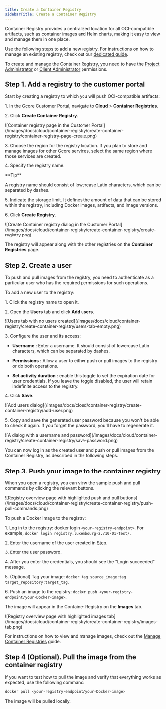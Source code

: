 ---
title: Create a Container Registry
sidebarTitle: Create a Container Registry
---

Container Registry provides a centralized location for all OCI-compatible artifacts, such as container images and Helm charts, making it easy to view and manage them in one place.

Use the following steps to add a new registry. For instructions on how to manage an existing registry, check out our [dedicated guide](/cloud/container-registry/manage-container-registries). 

To create and manage the Container Registry, you need to have the [Project Administrator](/cloud/getting-started/projects/users/user-roles-and-rights#project-administrator) or [Client Administrator](/cloud/getting-started/projects/users/user-roles-and-rights#client-administrator) permissions. 

## Step 1. Add a registry to the customer portal

Start by creating a registry to which you will push OCI-compatible artifacts: 

1\. In the Gcore Customer Portal, navigate to **Cloud** > **Container Registries**. 

2\. Click **Create Container Registry**.


<Frame>![Container registry page in the Customer Portal](/images/docs/cloud/container-registry/create-container-registry/container-registry-page-create.png)</Frame>



3\. Choose the region for the registry location. If you plan to store and manage images for other Gcore services, select the same region where those services are created. 

4\. Specify the registry name. 

<Tip>
**Tip**

A registry name should consist of lowercase Latin characters, which can be separated by dashes.
</Tip>

5\. Indicate the storage limit. It defines the amount of data that can be stored within the registry, including Docker images, artifacts, and image versions. 

6\. Click **Create Registry**.


<Frame>![Create Container registry dialog in the Customer Portal](/images/docs/cloud/container-registry/create-container-registry/create-registry.png)</Frame>



The registry will appear along with the other registries on the **Container Registries** page. 

## Step 2. Create a user

To push and pull images from the registry, you need to authenticate as a particular user who has the required permissions for such operations. 

To add a new user to the registry: 

1\. Click the registry name to open it. 

2\. Open the **Users** tab and click **Add users**.


<Frame>![Users tab with no users created](/images/docs/cloud/container-registry/create-container-registry/users-tab-empty.png)</Frame>



3\. Configure the user and its access: 

  * **Username** : Enter a username. It should consist of lowercase Latin characters, which can be separated by dashes. 

  * **Permissions** : Allow a user to either push or pull images to the registry or do both operations. 

  * **Set activity duration** : enable this toggle to set the expiration date for user credentials. If you leave the toggle disabled, the user will retain indefinite access to the registry.




4\. Click **Save**.


<Frame>![Add users dialog](/images/docs/cloud/container-registry/create-container-registry/add-user.png)</Frame>



5\. Copy and save the generated user password because you won't be able to check it again. If you forget the password, you'll have to regenerate it. 


<Frame>![A dialog with a username and password](/images/docs/cloud/container-registry/create-container-registry/save-password.png)</Frame>



You can now log in as the created user and push or pull images from the Container Registry, as described in the following steps. 

## Step 3. Push your image to the container registry

When you open a registry, you can view the sample push and pull commands by clicking the relevant buttons. 


<Frame>![Registry overview page with highlighted push and pull buttons](/images/docs/cloud/container-registry/create-container-registry/push-pull-commands.png)</Frame>



To push a Docker image to the registry: 

1\. Log in to the registry: docker login `<your-registry-endpoint>`. For example, `docker login registry.luxembourg-2./10-01-test/`. 

2\. Enter the username of the user created in [Step](/cloud/container-registry/create-container-registry#step-2-create-a-user). 

3\. Enter the user password. 

4\. After you enter the credentials, you should see the "Login succeeded" message. 

5\. (Optional) Tag your image: `docker tag source_image:tag target_repository:target_tag`. 

6\. Push an image to the registry: `docker push <your-registry-endpoint/your-Docker-image>`.

The image will appear in the Container Registry on the **Images** tab. 


<Frame>![Registry overview page with highlighted images tab](/images/docs/cloud/container-registry/create-container-registry/images-tab.png)</Frame>



For instructions on how to view and manage images, check out the [Manage Container Registries](/cloud/container-registry/manage-container-registries) guide. 

## Step 4 (Optional). Pull the image from the container registry

If you want to test how to pull the image and verify that everything works as expected, use the following command: 

```sh
docker pull <your-registry-endpoint/your-Docker-image> 
```

The image will be pulled locally.